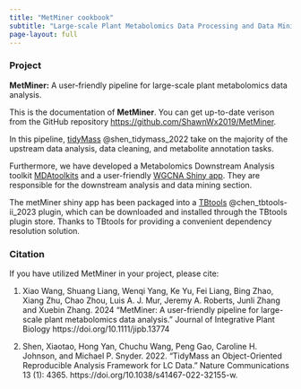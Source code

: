 ```yaml
---
title: "MetMiner cookbook"
subtitle: "Large-scale Plant Metabolomics Data Processing and Data Mining"
page-layout: full
---
```


### Project

**MetMiner:** A user-friendly pipeline for large-scale plant metabolomics data analysis.

This is the documentation of **MetMiner**. You can get up-to-date verison from the GitHub repository <https://github.com/ShawnWx2019/MetMiner>.

In this pipeline, [tidyMass](https://www.tidymass.org/) @shen_tidymass_2022 take on the majority of the upstream data analysis, data cleaning, and metabolite annotation tasks.

Furthermore, we have developed a Metabolomics Downstream Analysis toolkit [MDAtoolkits](https://github.com/ShawnWx2019/MDAtoolkits/tree/master) and a user-friendly [WGCNA Shiny app](https://github.com/ShawnWx2019/WGCNA-shinyApp). They are responsible for the downstream analysis and data mining section.

The metMiner shiny app has been packaged into a [TBtools](https://github.com/CJ-Chen/TBtools-II) @chen_tbtools-ii_2023 plugin, which can be downloaded and installed through the TBtools plugin store. Thanks to TBtools for providing a convenient dependency resolution solution. 

### Citation

If you have utilized MetMiner in your project, please cite:

1.  Xiao Wang, Shuang Liang, Wenqi Yang, Ke Yu, Fei Liang, Bing Zhao, Xiang Zhu, Chao Zhou, Luis A. J. Mur, Jeremy A. Roberts, Junli Zhang and Xuebin Zhang. 2024 "MetMiner: A user-friendly pipeline for large-scale plant metabolomics data analysis." Journal of Integrative Plant Biology https://doi.org/10.1111/jipb.13774

2.  Shen, Xiaotao, Hong Yan, Chuchu Wang, Peng Gao, Caroline H. Johnson, and Michael P. Snyder. 2022. "TidyMass an Object-Oriented Reproducible Analysis Framework for LC Data." Nature Communications 13 (1): 4365. https://doi.org/10.1038/s41467-022-32155-w.
